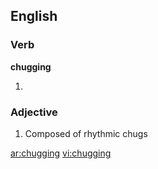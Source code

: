 ==English==

===Verb===
'''chugging'''

# {{present participle of|[[chug]]}}

===Adjective===
{{en-adj}}

# Composed of rhythmic chugs

[[ar:chugging]]
[[vi:chugging]]
